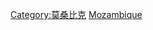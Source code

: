 {{Commons category|Subdivisions of Mozambique}}
{{Catmore}}

[[Category:莫桑比克|Category:莫桑比克]]
[[Category:非洲國家行政區劃|Mozambique]]